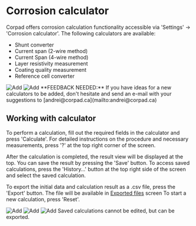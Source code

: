 
# Corrosion calculator

Corpad offers corrosion calculation functionality accessible via 'Settings' -> 'Corrosion calculator'. The following calculators are available:

- Shunt converter
- Current span (2-wire method)
- Current Span (4-wire method)
- Layer resistivity measurement
- Coating quality measurement
- Reference cell converter

<ImageView>
  <Image src="/images/calculator/8.1.png" alt="Add" width={300} height={300} />
  <Image src="/images/calculator/8.2.png" alt="Add" width={300} height={300} />
</ImageView>

<Callout>
  **FEEDBACK NEEDED:** If you have ideas for a new calculators to be added,
  don't hesitate and send an e-mail with your suggestions to
  [andrei@corpad.ca](mailto:andrei@corpad.ca)
</Callout>

## Working with calculator

To perform a calculation, fill out the required fields in the calculator and press 'Calculate'. For detailed instructions on the procedure and necessary measurements, press '?' at the top right corner of the screen.

After the calculation is completed, the result view will be displayed at the top. You can save the result by pressing the 'Save' button. To access saved calculations, press the 'History…' button at the top right side of the screen and select the saved calculation.

To export the initial data and calculation result as a .csv file, press the 'Export' button. The file will be available in [Exported files](./export/exported_files.mdx) screen To start a new calculation, press 'Reset'.

<ImageView>
  <Image src="/images/calculator/8.3.png" alt="Add" width={300} height={300} />
  <Image src="/images/calculator/8.4.png" alt="Add" width={300} height={300} />
  <Image src="/images/calculator/8.5.png" alt="Add" width={300} height={300} />
</ImageView>

<Callout type="info" emoji="ℹ️">
  Saved calculations cannot be edited, but can be exported.
</Callout>

